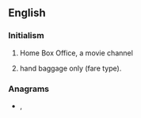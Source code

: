 {{also|hbo}}
==English==
{{wikipedia}}

===Initialism===
{{rfc-header|Initialism}}
{{head|en|initialism}}

# {{lb|en|television}} Home Box Office, a movie channel
# {{lb|en|aviation|travel}} hand baggage only (fare type).

===Anagrams===
* {{l|en|BHO}}, {{l|en|hob}}